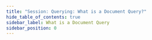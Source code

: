 ```yaml
---
title: "Session: Querying: What is a Document Query?"
hide_table_of_contents: true
sidebar_label: What is a Document Query
sidebar_position: 0
---
```





<LanguageSwitcher supportedLanguages={supportedLanguages} />

<LanguageContent language="csharp">
   <WhatIsDocumentQueryCsharp />
</LanguageContent>

<LanguageContent language="java">
   <WhatIsDocumentQueryJava />
</LanguageContent>


<!---
### Session
- [How to Query](../../../../client-api/session/querying/how-to-query)
- [How to Use Lucene](../../../../client-api/session/querying/document-query/how-to-use-lucene)

### Querying
- [Query vs DocumentQuery](../../../../indexes/querying/query-vs-document-query)
- [Projections](../../../../indexes/querying/projections)


-->